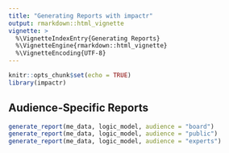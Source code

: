 ```yaml
---
title: "Generating Reports with impactr"
output: rmarkdown::html_vignette
vignette: >
  %\VignetteIndexEntry{Generating Reports}
  %\VignetteEngine{rmarkdown::html_vignette}
  %\VignetteEncoding{UTF-8}
---
```


```r
knitr::opts_chunk$set(echo = TRUE)
library(impactr)
```

## Audience-Specific Reports

```r
generate_report(me_data, logic_model, audience = "board")
generate_report(me_data, logic_model, audience = "public")
generate_report(me_data, logic_model, audience = "experts")
```
